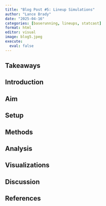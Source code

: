 ```yaml
---
title: "Blog Post #5: Lineup Simulations"
author: "Lance Brady"
date: "2025-04-16"
categories: [baserunning, lineups, statcast]
format: html
editor: visual
image: blog5.jpeg
execute:
  eval: false
---
```


## Takeaways

## Introduction

## Aim

## Setup

## Methods

## Analysis

## Visualizations

## Discussion

## References


